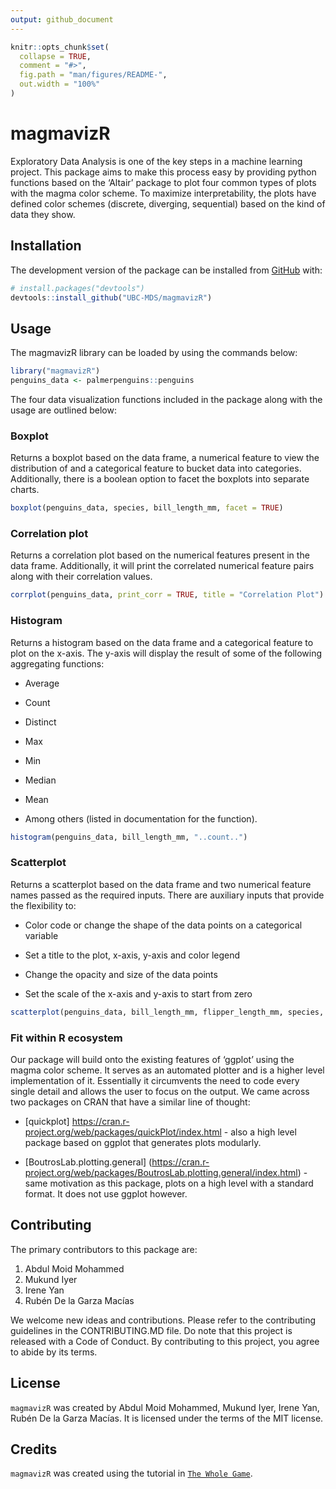 ```yaml
---
output: github_document
---
```


<!-- README.md is generated from README.Rmd. Please edit that file -->

```r
knitr::opts_chunk$set(
  collapse = TRUE,
  comment = "#>",
  fig.path = "man/figures/README-",
  out.width = "100%"
)
```

# magmavizR

<!-- badges: start -->

<!-- badges: end -->

Exploratory Data Analysis is one of the key steps in a machine learning project. This package aims to make this process easy by providing python functions based on the 'Altair' package to plot four common types of plots with the magma color scheme. To maximize interpretability, the plots have defined color schemes (discrete, diverging, sequential) based on the kind of data they show.

## Installation

The development version of the package can be installed from [GitHub](https://github.com/) with:

```r
# install.packages("devtools")
devtools::install_github("UBC-MDS/magmavizR")
```

## Usage

The magmavizR library can be loaded by using the commands below:

```r
library("magmavizR")
penguins_data <- palmerpenguins::penguins
```

The four data visualization functions included in the package along with the usage are outlined below:

### Boxplot

Returns a boxplot based on the data frame, a numerical feature to view the distribution of and a categorical feature to bucket data into categories. Additionally, there is a boolean option to facet the boxplots into separate charts.

```r
boxplot(penguins_data, species, bill_length_mm, facet = TRUE)
```

### Correlation plot

Returns a correlation plot based on the numerical features present in the data frame. Additionally, it will print the correlated numerical feature pairs along with their correlation values.

```r
corrplot(penguins_data, print_corr = TRUE, title = "Correlation Plot")
```

### Histogram

Returns a histogram based on the data frame and a categorical feature to plot on the x-axis. The y-axis will display the result of some of the following aggregating functions:

-   Average

-   Count

-   Distinct

-   Max

-   Min

-   Median

-   Mean

-   Among others (listed in documentation for the function).

```r
histogram(penguins_data, bill_length_mm, "..count..")
```

### Scatterplot

Returns a scatterplot based on the data frame and two numerical feature names passed as the required inputs. There are auxiliary inputs that provide the flexibility to:

-   Color code or change the shape of the data points on a categorical variable

-   Set a title to the plot, x-axis, y-axis and color legend

-   Change the opacity and size of the data points

-   Set the scale of the x-axis and y-axis to start from zero

```r
scatterplot(penguins_data, bill_length_mm, flipper_length_mm, species, "Bill and Flipper length clusters by Species", 0.5, 2.5, "Bill length (mm)", "Flipper length (mm)", "", FALSE, FALSE, TRUE)
```

### Fit within R ecosystem

Our package will build onto the existing features of 'ggplot' using the magma color scheme. It serves as an automated plotter and is a higher level implementation of it. Essentially it circumvents the need to code every single detail and allows the user to focus on the output. We came across two packages on CRAN that have a similar line of thought:

-   [quickplot] <https://cran.r-project.org/web/packages/quickPlot/index.html> - also a high level package based on ggplot that generates plots modularly.

-   [BoutrosLab.plotting.general] (<https://cran.r-project.org/web/packages/BoutrosLab.plotting.general/index.html>) - same motivation as this package, plots on a high level with a standard format. It does not use ggplot however.

## Contributing

The primary contributors to this package are:

1.  Abdul Moid Mohammed
2.  Mukund Iyer
3.  Irene Yan
4.  Rubén De la Garza Macías

We welcome new ideas and contributions. Please refer to the contributing guidelines in the CONTRIBUTING.MD file. Do note that this project is released with a Code of Conduct. By contributing to this project, you agree to abide by its terms.

## License

`magmavizR` was created by Abdul Moid Mohammed, Mukund Iyer, Irene Yan, Rubén De la Garza Macías. It is licensed under the terms of the MIT license.

## Credits

`magmavizR` was created using the tutorial in [`The Whole Game`](https://r-pkgs.org/whole-game.html).
